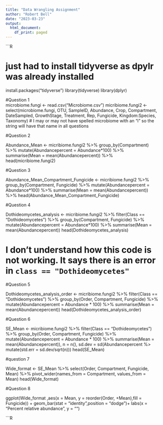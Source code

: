 ```yaml
---
title: "Data Wrangling Assignment"
author: "Robert Bell"
date: "2023-03-23"
output:
  html_document:
    df_print: paged
---
```


```R



# just had to install tidyverse as dpylr was already installed
install.packages("tidyverse")
library(tidyverse)
library(dplyr)



#Question 1     
microbiome.fungi <- read.csv("Microbiome.csv")
micribiome.fungi2 <- select(microbiome.fungi, OTU, SampleID, Abundance, Crop, Compartment, DateSampled, GrowthStage, Treatment, Rep, Fungicide, Kingdom:Species, Taxonomy)
# I may or may not have spelled microbiome with an "i" so the string will have that name in all questions

#Question 2 

Abundance_Mean <- micribiome.fungi2 %>%
  group_by(Compartment) %>%
  mutate(Abundancepercent = Abundance*100) %>%
  summarise(Mean = mean(Abundancepercent)) %>%
  head(micribiome.fungi2)

#Question 3 

Abundance_Mean_Compartment_Fungicide <- micribiome.fungi2 %>%
  group_by(Compartment, Fungicide) %>%
  mutate(Abundancepercent = Abundance*100) %>%
  summarise(Mean = mean(Abundancepercent)) %>%
  head(Abundance_Mean_Compartment_Fungicide)

#Question 4

Dothideomycetes_analysis <- micribiome.fungi2 %>%
  filter(Class == "Dothideomycetes") %>%
  group_by(Compartment, Fungicide) %>%
  mutate(Abundancepercent = Abundance*100) %>%
  summarise(Mean = mean(Abundancepercent))
  head(Dothideomycetes_analysis)


# I don't understand how this code is not working.  It says there is an error in    `class == "Dothideomycetes"`

#Question 5 

Dothideomycetes_analysis_order <- micribiome.fungi2 %>%
  filter(Class == "Dothideomycetes") %>%
  group_by(Order, Compartment, Fungicide) %>%
  mutate(Abundancepercent = Abundance * 100) %>%
  summarise(Mean = mean(Abundancepercent)) 
  head(Dothideomycetes_analysis_order)
  
#Question 6 
  
  SE_Mean <- micribiome.fungi2 %>%
    filter(Class == "Dothideomycetes") %>%
    group_by(Order, Compartment, Fungicide) %>%
    mutate(Abundancepercent = Abundance * 100) %>%
    summarise(Mean = mean(Abundancepercent)),
              n = n(),
              sd.dev = sd(Abundancepercent %>
    mutate(std.err = sd.dev/sqrt(n)))
  head(SE_Mean)

#question 7 
  
  Wide_format <-  SE_Mean %>%
    select(Order, Compartment, Fungicide, Mean) %>%
    pivot_wider(names_from = Compartment, values_from = Mean)
  head(Wide_format)
  
  #Question 8 
  
  ggplot(Wide_format ,aes(x  = Mean, y  = reorder(Order, +Mean),fill = Fungicide)) +
    geom_bar(stat = "identity",position = "dodge")+
    labs(x = "Percent relative abundance", y = "")
  
   
```R

